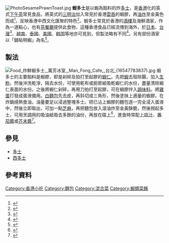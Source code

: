 {{Infobox prepared food
| name             = 蝦多士
| image            = Shrimp Toast.jpg
| caption          = 一碟蝦多士
| alternate_name   = 
| country          = [[香港|香港]]
| course           = 
| type             = 點心
| served           = 熱
| main_ingredient  = [[白麵包|白麵包]]、[[蝦仁|蝦仁]]及[[雞蛋|雞蛋]]
| variations       = 
| other            = 
}}
[[File:PhotoSesamePrawnToast.jpg|thumb]]
'''蝦多士'''是以蝦為餡料的炸[[多士|多士]]，是[[香港|香港]]化的英式[[下午茶|下午茶]]常見食品，將英式的[[三明治|三明治]]加入常見於香港[[雲吞|雲吞]]的蝦膠，再[[油炸|油炸]]至金黃色而成<ref name="邪惡蝦多士">{{cite news |title=人人爭住食　邪惡蝦多士 |url=https://hk.on.cc/hk/bkn/cnt/lifestyle/20190920/mobile/bkn-20190920123007342-0920_00982_001.html |accessdate=2021-06-06 |work=東方日報 |date=2019-09-20}}</ref>，反映香港中西文化匯聚的特色<ref name="懷舊美食蝦多士">{{cite news |title=懷舊美食蝦多士 |url=http://www.takungpao.com.hk/life/238148/2019/0319/264058.html |accessdate=2021-06-06 |work=大公報 |date=2019-03-19 |archiveurl=https://archive.ph/wip/qin1L |archivedate=2021-06-06 |deadurl=no }}</ref>。蝦多士常見於香港的[[酒樓|酒樓]]及海鮮酒家，作為一道點心，也有[[茶餐廳|茶餐廳]]提供此食物，這種香港食品已經流傳到海外，於[[日本|日本]]、[[台灣|台灣]]<ref name="港式蝦多士">{{cite news |title=港式「蝦多士」新吃法超酥脆！再學一道辣花生抹醬 |url=https://food.ltn.com.tw/article/11441 |work=自由時報 |date=2021-07-10 |archiveurl=https://archive.fo/uxsoQ |archivedate=2021-11-16 |deadurl=no }}</ref>、[[越南|越南]]、[[泰國|泰國]]、[[美國|美國]]、[[韩国|韩国]]等地亦可見到，但製法略有不同<ref name="Buyer 2014 p. 50">{{cite book | last=Buyer | first=G. | title=香港百道經典美食 2013-2014 | publisher=团购家有限公司 | series=香港百道經典美食 | year=2014 | isbn=978-988-12863-0-7 | url=https://books.google.com/books?id=B3JHAwAAQBAJ&pg=PT50 | language=zh | access-date=2021-09-06 | page=50}}</ref>。另有部份酒家以「鍋貼明蝦」為名<ref name="食經">{{cite book | title=食經（全二卷） | publisher=商務印書館(香港)有限公司 | year=2019 | isbn=978-962-07-7330-3 | url=https://books.google.com/books?id=ZkzEDwAAQBAJ&pg=PT571 | language=zh | access-date=2021-09-06 | page=571}}</ref>。

== 製法 ==
[[File:Food_炸鮮蝦多士,_萬芳冰室,_Man_Fong_Cafe,_台北_(16547783837).jpg|thumb]]
蝦多士的主要餡料是蝦膠，即是剁碎及拍打至起膠的[[蝦仁|蝦仁]]。先把[[蝦|蝦]]去殼除腸，加入[[生粉|生粉]]，然後沖洗乾淨，隔去水份，可使用乾布或廚房紙吸乾蝦仁的水份，盡量清除蝦仁表面的水份。之後將蝦仁剁碎，再用刀拍打至起膠，可在蝦膠拌入[[調味料|調味料]]。將[[雞蛋|雞蛋]]打發成蛋液備用。[[白麵包|白麵包]]先去皮，再斜切成三角形，然後塗抹上適量的蝦膠。在炸鍋燒熱食油，油量要足以浸過整塊多士。把已沾上蝦膠的麵包逐一完全浸入蛋液中，然後立即取出，可加一點[[芝麻|芝麻]]，再把麵包放入滾油炸至金黃酥脆，然後撈起多士，可用烹調用的吸油紙吸去多餘的油份，再放在碟上<ref name="自製蝦膠加一樣材料更嫩滑">{{cite news |title=15分鐘小吃酥脆鮮甜　自製蝦膠加一樣材料更嫩滑！ |url=https://www.hk01.com/%E6%95%99%E7%85%AE/305301/%E8%9D%A6%E5%A4%9A%E5%A3%AB%E9%A3%9F%E8%AD%9C-15%E5%88%86%E9%90%98%E5%B0%8F%E5%90%83%E9%85%A5%E8%84%86%E9%AE%AE%E7%94%9C-%E8%87%AA%E8%A3%BD%E8%9D%A6%E8%86%A0%E5%8A%A0%E4%B8%80%E6%A8%A3%E6%9D%90%E6%96%99%E6%9B%B4%E5%AB%A9%E6%BB%91 |accessdate=2021-06-06 |work=香港01 |date=2019-03-13}}</ref>，進食時常配上[[喼汁|喼汁]]、[[番茄醬|番茄醬]]或[[芥末醬|芥末醬]]<ref name="在地">{{cite book | title=在地．餐桌．小旅行 | publisher=非凡出版 | year=2021 | isbn=978-988-8675-93-7 | url=https://books.google.com/books?id=k5AmEAAAQBAJ&pg=PA116 | language=zh | access-date=2021-09-06 | page=116}}</ref>。

== 參見 ==
*[[多士|多士]]
*[[西多士|西多士]]

== 參考資料 ==
{{reflist|2}}

[[Category:香港小吃|Category:香港小吃]]
[[Category:麵包|Category:麵包]]
[[Category:混合菜|Category:混合菜]]
[[Category:蝦類菜餚|Category:蝦類菜餚]]